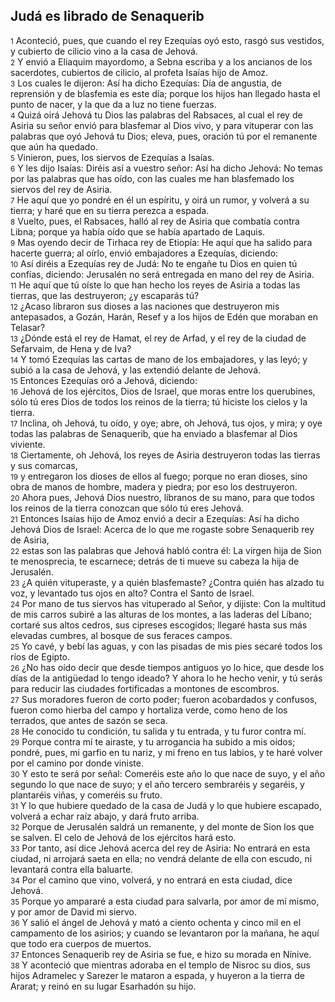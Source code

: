 == Judá es librado de Senaquerib ==

{{anchor|1}} <small>1</small> Aconteció, pues, que cuando el rey Ezequías oyó esto, rasgó sus vestidos, y cubierto de cilicio vino a la casa de Jehová.<br>
{{anchor|2}} <small>2</small> Y envió a Eliaquim mayordomo, a Sebna escriba y a los ancianos de los sacerdotes, cubiertos de cilicio, al profeta Isaías hijo de Amoz.<br>
{{anchor|3}} <small>3</small> Los cuales le dijeron: Así ha dicho Ezequías: Día de angustia, de reprensión y de blasfemia es este día; porque los hijos han llegado hasta el punto de nacer, y la que da a luz no tiene fuerzas.<br>
{{anchor|4}} <small>4</small> Quizá oirá Jehová tu Dios las palabras del Rabsaces, al cual el rey de Asiria su señor envió para blasfemar al Dios vivo, y para vituperar con las palabras que oyó Jehová tu Dios; eleva, pues, oración tú por el remanente que aún ha quedado.<br>
{{anchor|5}} <small>5</small> Vinieron, pues, los siervos de Ezequías a Isaías.<br>
{{anchor|6}} <small>6</small> Y les dijo Isaías: Diréis así a vuestro señor: Así ha dicho Jehová: No temas por las palabras que has oído, con las cuales me han blasfemado los siervos del rey de Asiria.<br>
{{anchor|7}} <small>7</small> He aquí que yo pondré en él un espíritu, y oirá un rumor, y volverá a su tierra; y haré que en su tierra perezca a espada.<br>
{{anchor|8}} <small>8</small> Vuelto, pues, el Rabsaces, halló al rey de Asiria que combatía contra Libna; porque ya había oído que se había apartado de Laquis.<br>
{{anchor|9}} <small>9</small> Mas oyendo decir de Tirhaca rey de Etiopía: He aquí que ha salido para hacerte guerra; al oírlo, envió embajadores a Ezequías, diciendo:<br>
{{anchor|10}} <small>10</small> Así diréis a Ezequías rey de Judá: No te engañe tu Dios en quien tú confías, diciendo: Jerusalén no será entregada en mano del rey de Asiria.<br>
{{anchor|11}} <small>11</small> He aquí que tú oíste lo que han hecho los reyes de Asiria a todas las tierras, que las destruyeron; ¿y escaparás tú?<br>
{{anchor|12}} <small>12</small> ¿Acaso libraron sus dioses a las naciones que destruyeron mis antepasados, a Gozán, Harán, Resef y a los hijos de Edén que moraban en Telasar?<br>
{{anchor|13}} <small>13</small> ¿Dónde está el rey de Hamat, el rey de Arfad, y el rey de la ciudad de Sefarvaim, de Hena y de Iva?<br>
{{anchor|14}} <small>14</small> Y tomó Ezequías las cartas de mano de los embajadores, y las leyó; y subió a la casa de Jehová, y las extendió delante de Jehová.<br>
{{anchor|15}} <small>15</small> Entonces Ezequías oró a Jehová, diciendo:<br>
{{anchor|16}} <small>16</small> Jehová de los ejércitos, Dios de Israel, que moras entre los querubines, sólo tú eres Dios de todos los reinos de la tierra; tú hiciste los cielos y la tierra.<br>
{{anchor|17}} <small>17</small> Inclina, oh Jehová, tu oído, y oye; abre, oh Jehová, tus ojos, y mira; y oye todas las palabras de Senaquerib, que ha enviado a blasfemar al Dios viviente.<br>
{{anchor|18}} <small>18</small> Ciertamente, oh Jehová, los reyes de Asiria destruyeron todas las tierras y sus comarcas,<br>
{{anchor|19}} <small>19</small> y entregaron los dioses de ellos al fuego; porque no eran dioses, sino obra de manos de hombre, madera y piedra; por eso los destruyeron.<br>
{{anchor|20}} <small>20</small> Ahora pues, Jehová Dios nuestro, líbranos de su mano, para que todos los reinos de la tierra conozcan que sólo tú eres Jehová.<br>
{{anchor|21}} <small>21</small> Entonces Isaías hijo de Amoz envió a decir a Ezequías: Así ha dicho Jehová Dios de Israel: Acerca de lo que me rogaste sobre Senaquerib rey de Asiria,<br>
{{anchor|22}} <small>22</small> estas son las palabras que Jehová habló contra él: La virgen hija de Sion te menosprecia, te escarnece; detrás de ti mueve su cabeza la hija de Jerusalén.<br>
{{anchor|23}} <small>23</small> ¿A quién vituperaste, y a quién blasfemaste? ¿Contra quién has alzado tu voz, y levantado tus ojos en alto? Contra el Santo de Israel.<br>
{{anchor|24}} <small>24</small> Por mano de tus siervos has vituperado al Señor, y dijiste: Con la multitud de mis carros subiré a las alturas de los montes, a las laderas del Líbano; cortaré sus altos cedros, sus cipreses escogidos; llegaré hasta sus más elevadas cumbres, al bosque de sus feraces campos.<br>
{{anchor|25}} <small>25</small> Yo cavé, y bebí las aguas, y con las pisadas de mis pies secaré todos los ríos de Egipto.<br>
{{anchor|26}} <small>26</small> ¿No has oído decir que desde tiempos antiguos yo lo hice, que desde los días de la antigüedad lo tengo ideado? Y ahora lo he hecho venir, y tú serás para reducir las ciudades fortificadas a montones de escombros.<br>
{{anchor|27}} <small>27</small> Sus moradores fueron de corto poder; fueron acobardados y confusos, fueron como hierba del campo y hortaliza verde, como heno de los terrados, que antes de sazón se seca.<br>
{{anchor|28}} <small>28</small> He conocido tu condición, tu salida y tu entrada, y tu furor contra mí.<br>
{{anchor|29}} <small>29</small> Porque contra mí te airaste, y tu arrogancia ha subido a mis oídos; pondré, pues, mi garfio en tu nariz, y mi freno en tus labios, y te haré volver por el camino por donde viniste.<br>
{{anchor|30}} <small>30</small> Y esto te será por señal: Comeréis este año lo que nace de suyo, y el año segundo lo que nace de suyo; y el año tercero sembraréis y segaréis, y plantaréis viñas, y comeréis su fruto.<br>
{{anchor|31}} <small>31</small> Y lo que hubiere quedado de la casa de Judá y lo que hubiere escapado, volverá a echar raíz abajo, y dará fruto arriba.<br>
{{anchor|32}} <small>32</small> Porque de Jerusalén saldrá un remanente, y del monte de Sion los que se salven. El celo de Jehová de los ejércitos hará esto.<br>
{{anchor|33}} <small>33</small> Por tanto, así dice Jehová acerca del rey de Asiria: No entrará en esta ciudad, ni arrojará saeta en ella; no vendrá delante de ella con escudo, ni levantará contra ella baluarte.<br>
{{anchor|34}} <small>34</small> Por el camino que vino, volverá, y no entrará en esta ciudad, dice Jehová.<br>
{{anchor|35}} <small>35</small> Porque yo ampararé a esta ciudad para salvarla, por amor de mí mismo, y por amor de David mi siervo.<br>
{{anchor|36}} <small>36</small> Y salió el ángel de Jehová y mató a ciento ochenta y cinco mil en el campamento de los asirios; y cuando se levantaron por la mañana, he aquí que todo era cuerpos de muertos.<br>
{{anchor|37}} <small>37</small> Entonces Senaquerib rey de Asiria se fue, e hizo su morada en Nínive.<br>
{{anchor|38}} <small>38</small> Y aconteció que mientras adoraba en el templo de Nisroc su dios, sus hijos Adramelec y Sarezer le mataron a espada, y huyeron a la tierra de Ararat; y reinó en su lugar Esarhadón su hijo.<br>
